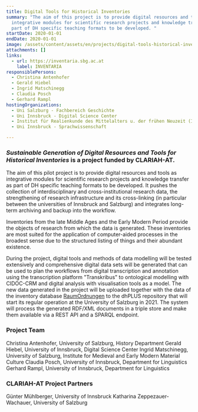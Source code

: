 ```yaml
---
title: Digital Tools for Historical Inventories
summary: "The aim of this project is to provide digital resources and tools as
  integrative modules for scientific research projects and knowledge transfer as
  part of DH specific teaching formats to be developed. "
startDate: 2020-01-01
endDate: 2020-01-01
image: /assets/content/assets/en/projects/digital-tools-historical-inventories/logo2_neu.png
attachments: []
links:
  - url: https://inventaria.sbg.ac.at
    label: INVENTARIA
responsiblePersons:
  - Christina Antenhofer
  - Gerald Hiebel
  - Ingrid Matschinegg
  - Claudia Posch
  - Gerhard Rampl
hostingOrganizations:
  - Uni Salzburg - Fachbereich Geschichte
  - Uni Innsbruck - Digital Science Center
  - Institut für Realienkunde des Mittelalters u. der frühen Neuzeit (IMAREAL)
  - Uni Innsbruck - Sprachwissenschaft

---
```

### **_Sustainable Generation of Digital Resources and Tools for Historical Inventories_ is a project funded by CLARIAH-AT.**

The aim of this pilot project is to provide digital resources and tools as integrative modules for scientific research projects and knowledge transfer as part of DH specific teaching formats to be developed. It pushes the collection of interdisciplinary and cross-institutional research data, the strengthening of research infrastructure and its cross-linking (in particular between the universities of Innsbruck and Salzburg) and integrates long-term archiving and backup into the workflow.

Inventories from the late Middle Ages and the Early Modern Period provide the objects of research from which the data is generated. These inventories are most suited for the application of computer-aided processes in the broadest sense due to the structured listing of things and their abundant existence.

During the project, digital tools and methods of data modelling will be tested extensively and comprehensive digital data sets will be generated that can be used to plan the workflows from digital transcription and annotation using the transcription platform "Transkribus" to ontological modelling with CIDOC-CRM and digital analysis with visualisation tools as a model. The new data generated in the project will be uploaded together with the data of the inventory database [RaumOrdnungen](http://raumordnungen.imareal.sbg.ac.at) to the dhPLUS repository that will start its regular operation at the University of Salzburg in 2021. The system will process the generated RDF/XML documents in a triple store and make them available via a REST API and a SPARQL endpoint.

### **Project Team**

Christina Antenhofer, University of Salzburg, History Department
Gerald Hiebel, University of Innsbruck, Digital Science Center
Ingrid Matschinegg, University of Salzburg, Institute for Medieval and Early Modern Material Culture
Claudia Posch, University of Innsbruck, Department for Linguistics
Gerhard Rampl, University of Innsbruck, Department for Linguistics

### **CLARIAH-AT Project Partners**

Günter Mühlberger, University of Innsbruck
Katharina Zeppezauer-Wachauer, University of Salzburg
